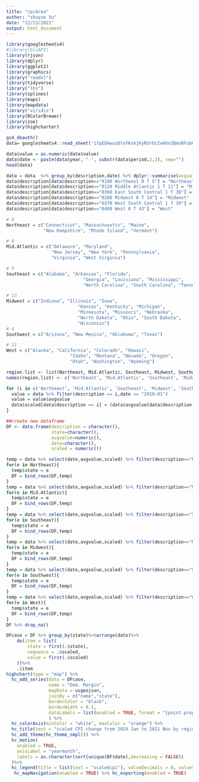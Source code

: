 ```yaml
---
title: "cpiArea"
author: "shuyue Xu"
date: "12/13/2021"
output: html_document
---
```



```r
library(googlesheets4)
#library(blsAPI)
library(rjson) 
library(dplyr)
library(ggplot2)
library(graphics)
library("readxl")
library(tidyverse)
library("lhs")
library(splines)
library(maps)
library(mapdata)
library("viridis")
library(RColorBrewer)
library(zoo)
library(highcharter)
```


```r
gs4_deauth()
data= googlesheets4::read_sheet('1fpEQ4wuuDlnfKokjKyRUrOcIwHUnIBmnBFubCUpnQ94',sheet='CPI_area_data')

data$value = as.numeric(data$value)
data$date <- paste(data$year, "-", substr(data$period,2,3), sep="")
head(data)
```



```r
data = data  %>% group_by(description,date) %>% dplyr::summarise(avgvalue=mean(value))
data$description[data$description=="0100 Northeast 0 T 5"] = "Northeast"
data$description[data$description=="0120 Middle Atlantic 1 T 11"] = "Mid.Atlantic"
data$description[data$description=="0360 East South Central 1 T 38"] = "Southeast"
data$description[data$description=="0200 Midwest 0 T 14"] = "Midwest"
data$description[data$description=="0370 West South Central 1 T 39"] = "Southwest"
data$description[data$description=="0400 West 0 T 43"] = "West"
```


```r
# 6
Northeast = c("Connecticut", "Massachusetts", "Maine", 
              "New Hampshire", "Rhode Island", "Vermont")

# 8
Mid.Atlantic = c("Delaware", "Maryland", 
                 "New Jersey", "New York", "Pennsylvania",
                 "Virginia", "West Virginia")

# 9
Southeast = c("Alabama", "Arkansas", "Florida",
                             "Georgia", "Louisiana", "Mississippi",
                             "North Carolina", "South Carolina", "Tennessee")

# 13
Midwest = c("Indiana", "Illinois", "Iowa", 
                           "Kansas", "Kentucky", "Michigan",
                           "Minnesota", "Missouri", "Nebraska",
                           "North Dakota", "Ohio", "South Dakota",
                           "Wisconsin")
# 4
Southwest = c("Arizona", "New Mexico", "Oklahoma", "Texas")

# 11
West = c("Alaska", "California", "Colorado", "Hawaii",
                        "Idaho", "Montana", "Nevada", "Oregon",
                        "Utah", "Washington", "Wyoming")

region.list <- list(Northeast, Mid.Atlantic, Southeast, Midwest, Southwest, West)
names(region.list) <- c('Northeast', 'Mid.Atlantic', 'Southeast', 'Midwest', 'Southwest', 'West')
```

```r
for (i in c('Northeast', 'Mid.Atlantic', 'Southeast', 'Midwest', 'Southwest', 'West')){
  value = data %>% filter(description == i,date == "2019-01")
  value = value$avgvalue
  data$scaled[data$description == i] = (data$avgvalue[data$description == i] - value)/value
}
```


```r
##create new dataframe
DF <- data.frame(description = character(),
                 state=character(), 
                 avgvalue=numeric(),
                 date=character(),
                 scaled = numeric())

temp = data %>% select(date,avgvalue,scaled) %>% filter(description=="Northeast")
for(e in Northeast){
  temp$state = e
  DF = bind_rows(DF,temp)
} 
temp = data %>% select(date,avgvalue,scaled) %>% filter(description=="Mid.Atlantic")
for(e in Mid.Atlantic){
  temp$state = e
  DF = bind_rows(DF,temp)
} 
temp = data %>% select(date,avgvalue,scaled) %>% filter(description=="Southeast")
for(e in Southeast){
  temp$state = e
  DF = bind_rows(DF,temp)
} 
temp = data %>% select(date,avgvalue,scaled) %>% filter(description=="Midwest")
for(e in Midwest){
  temp$state = e
  DF = bind_rows(DF,temp)
} 
temp = data %>% select(date,avgvalue,scaled) %>% filter(description=="Southwest")
for(e in Southwest){
  temp$state = e
  DF = bind_rows(DF,temp)
} 
temp = data %>% select(date,avgvalue,scaled) %>% filter(description=="West")
for(e in West){
  temp$state = e
  DF = bind_rows(DF,temp)
} 
DF %>% drop_na()
```

```r

DFcase = DF %>% group_by(state)%>%arrange(date)%>% 
    do(item = list(
        state = first(.$state),
        sequence = .$scaled,
        value = first(.$scaled)
    ))%>%
    .$item
highchart(type = "map") %>% 
  hc_add_series(data = DFcase,
                name = "Dem. Margin",
                mapData = usgeojson,
                joinBy = c("name","state"),
                borderColor = "black",
                borderWidth = 0.1,
                dataLabels = list(enabled = TRUE, format = "{point.properties.postalcode}")
                ) %>% 
  hc_colorAxis(minColor = "white", maxColor = "orange") %>%
  hc_title(text = "scaled CPI change from 2019 Jan to 2021 Nov by region") %>%
  hc_add_theme(hc_theme_smpl()) %>%
  hc_motion(
    enabled = TRUE,
    axisLabel = "yearmonth",
    labels = as.character(sort(unique(DF$date),decreasing = FALSE))
  )%>% 
  hc_legend(title = list(text = "scaledcpi"), valueDecimals = 0, valueSuffix = "%") %>%
   hc_mapNavigation(enabled = TRUE) %>% hc_exporting(enabled = TRUE)
```




